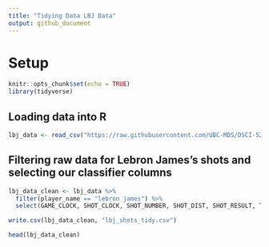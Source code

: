```yaml
---
title: "Tidying Data LBJ Data"
output: github_document
---
```


# Setup

```r
knitr::opts_chunk$set(echo = TRUE)
library(tidyverse)
```

## Loading data into R

```r
lbj_data <- read_csv("https://raw.githubusercontent.com/UBC-MDS/DSCI-522-Jes-Alex/master/data/shot_logs_raw.csv?token=Ao9QkTPZ0S2NSZI8bIRGzjLZHbaycrCbks5b93bjwA%3D%3D")
```

## Filtering raw data for Lebron James's shots and selecting our classifier columns

```r
lbj_data_clean <- lbj_data %>% 
  filter(player_name == "lebron james") %>% 
  select(GAME_CLOCK, SHOT_CLOCK, SHOT_NUMBER, SHOT_DIST, SHOT_RESULT, TOUCH_TIME, PERIOD, PTS_TYPE, DRIBBLES)

write.csv(lbj_data_clean, "lbj_shots_tidy.csv")

head(lbj_data_clean)
```


